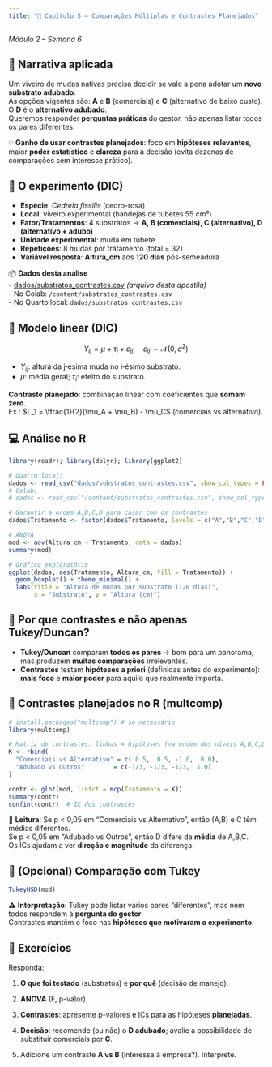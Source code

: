 ```yaml
---
title: "📖 Capítulo 5 – Comparações Múltiplas e Contrastes Planejados"
---
```


*Módulo 2 – Semana 6*

## 🌱 Narrativa aplicada

Um viveiro de mudas nativas precisa decidir se vale a pena adotar um **novo substrato adubado**.  
As opções vigentes são: **A** e **B** (comerciais) e **C** (alternativo de baixo custo). O **D** é o **alternativo adubado**.  
Queremos responder **perguntas práticas** do gestor, não apenas listar todos os pares diferentes.

::: callout-tip
💡 **Ganho de usar contrastes planejados**: foco em **hipóteses relevantes**, maior **poder estatístico** e **clareza** para a decisão (evita dezenas de comparações sem interesse prático).
:::

## 🎯 O experimento (DIC)

- **Espécie**: *Cedrela fissilis* (cedro-rosa)  
- **Local**: viveiro experimental (bandejas de tubetes 55 cm³)  
- **Fator/Tratamentos**: 4 substratos → **A, B (comerciais), C (alternativo), D (alternativo + adubo)**  
- **Unidade experimental**: muda em tubete  
- **Repetições**: 8 mudas por tratamento (total = 32)  
- **Variável resposta**: **Altura_cm** aos **120 dias** pós-semeadura

📦 **Dados desta análise**  
- [dados/substratos_contrastes.csv](dados/substratos_contrastes.csv) *(arquivo desta apostila)*  
  - No Colab: `/content/substratos_contrastes.csv`  
  - No Quarto local: `dados/substratos_contrastes.csv`

## 🧮 Modelo linear (DIC)

$$ Y_{ij} = \mu + \tau_i + \varepsilon_{ij}, \quad \varepsilon_{ij} \sim \mathcal{N}(0, \sigma^2) $$

- $Y_{ij}$: altura da j‑ésima muda no i‑ésimo substrato.  
- $\mu$: média geral; $\tau_i$: efeito do substrato.  

**Contraste planejado**: combinação linear com coeficientes que **somam zero**.  
Ex.: $L_1 = \tfrac{1}{2}(\mu_A + \mu_B) - \mu_C$ (comerciais vs alternativo).

## 💻 Análise no R

```r
library(readr); library(dplyr); library(ggplot2)

# Quarto local:
dados <- read_csv("dados/substratos_contrastes.csv", show_col_types = FALSE)
# Colab:
# dados <- read_csv("/content/substratos_contrastes.csv", show_col_types = FALSE)

# Garantir a ordem A,B,C,D para casar com os contrastes
dados$Tratamento <- factor(dados$Tratamento, levels = c("A","B","C","D"))

# ANOVA
mod <- aov(Altura_cm ~ Tratamento, data = dados)
summary(mod)

# Gráfico exploratório
ggplot(dados, aes(Tratamento, Altura_cm, fill = Tratamento)) +
  geom_boxplot() + theme_minimal() +
  labs(title = "Altura de mudas por substrato (120 dias)",
       x = "Substrato", y = "Altura (cm)")
```

## 🎯 Por que contrastes e não apenas **Tukey/Duncan**?

- **Tukey/Duncan** comparam **todos os pares** → bom para um panorama, mas produzem **muitas comparações** irrelevantes.  
- **Contrastes** testam **hipóteses a priori** (definidas antes do experimento): **mais foco** e **maior poder** para aquilo que realmente importa.

## 🔬 Contrastes planejados no R (multcomp)

```r
# install.packages("multcomp") # se necessário
library(multcomp)

# Matriz de contrastes: linhas = hipóteses (na ordem dos níveis A,B,C,D)
K <- rbind(
  "Comerciais vs Alternativo" = c( 0.5,  0.5, -1.0,  0.0),
  "Adubado vs Outros"        = c(-1/3, -1/3, -1/3,  1.0)
)

contr <- glht(mod, linfct = mcp(Tratamento = K))
summary(contr)
confint(contr)  # IC dos contrastes
```

::: callout-note
📌 **Leitura**: Se p < 0,05 em “Comerciais vs Alternativo”, então (A,B) e C têm médias diferentes.  
Se p < 0,05 em “Adubado vs Outros”, então D difere da **média** de A,B,C.  
Os ICs ajudam a ver **direção e magnitude** da diferença.
:::

## 🔁 (Opcional) Comparação com Tukey

```r
TukeyHSD(mod)
```

::: callout-important
⚠️ **Interpretação**: Tukey pode listar vários pares “diferentes”, mas nem todos respondem à **pergunta do gestor**.  
Contrastes mantêm o foco nas **hipóteses que motivaram o experimento**.
:::

## 📝 Exercícios

Responda:

1) **O que foi testado** (substratos) e **por quê** (decisão de manejo).  
2) **ANOVA** (F, p-valor).  

3) **Contrastes**: apresente p-valores e ICs para as hipóteses **planejadas**. 

4) **Decisão**: recomende (ou não) o **D adubado**; avalie a possibilidade de substituir comerciais por **C**.

5) Adicione um contraste **A vs B** (interessa à empresa?). Interprete.  



